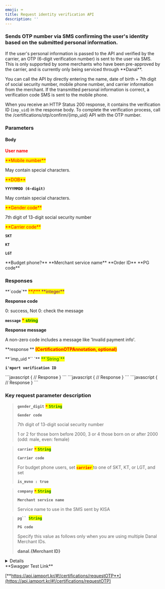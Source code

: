 ```yaml
---
emoji: ⌨
title: Request identity verification API
description: ''
---
```





### Sends OTP number via SMS confirming the user's identity based on the submitted personal information.

<Swagger method="post" path="/certifications/otp/request" baseUrl="https://api.iamport.kr" summary="Sends OTP number confirming user's identity via SMS.">
<SwaggerDescription>
If the user's personal information is passed to the API and verified by the carrier, an OTP (6-digit verification number) is sent to the user via SMS. This is only supported by some merchants who have been pre-approved by the carrier, and is currently only being serviced through **Danal**.

You can call the API by directly entering the name, date of birth + 7th digit of social security number, mobile phone number, and carrier information from the merchant. If the transmitted personal information is correct, a verification code SMS is sent to the mobile phone.

When you receive an HTTP Status 200 response, it contains the verification ID (`imp_uid`) in the response body. To complete the verification process, call the /certifications/otp/confirm/\{imp\_uid} API with the OTP number.

</SwaggerDescription>

### Parameters

#### Body

<SwaggerParameter required="true" name="name" type="String">
<mark style="color:red;">

**User name**

</mark>

</SwaggerParameter>
<SwaggerParameter name="phone" type="String" required="true">
<mark style="color:red;"> **Mobile number** </mark>

May contain special characters.

</SwaggerParameter>
<SwaggerParameter name="birth" type="String" required="true">
<mark style="color:red;">**DOB**</mark>

**`YYYYMMDD (6-digit)`**

May contain special characters.

</SwaggerParameter>
<SwaggerParameter name="gender_digit" type="String" required="true">
<mark style="color:red;">**Gender code**</mark>

7th digit of 13-digit social security number

</SwaggerParameter>
<SwaggerParameter name="carrier" type="String" required="true">
<mark style="color:red;">**Carrier code**</mark>

**`SKT`**

**`KT`**

**`LGT`**

</SwaggerParameter>
<SwaggerParameter name="is_mvno" type="Boolean">
**Budget phone?**

</SwaggerParameter>
<SwaggerParameter name="company" type="String">
**Merchant service name**

</SwaggerParameter>
<SwaggerParameter name="merchant_uid" type="String">
**Order ID**

</SwaggerParameter>
<SwaggerParameter name="pg" type="String">
**PG code**

</SwaggerParameter>


### Responses

<SwaggerResponse status="200: OK" description="Success">
<Tabs>
<Tab title="CertificationOTPResponse">
**`code`** <mark style="color:red;"> **\*** </mark> <mark style="color:purple;"> **integer** </mark>

**Response code**

0: success, Not 0: check the message



**`message`** <mark style="color:red;"> **\*** </mark> <mark style="color:green;"> **string** </mark>

**Response message**

A non-zero code includes a message like 'Invalid payment info'.



**response ** <mark style="color:red;"> **(CertificationOTPAnnotation, optional)** </mark>

</Tab>
</Tabs>

<Tabs>
<Tab title="CertificationOTPAnnotation">
**`imp_uid *`` `** <mark style="color:green;"> **`String`** </mark>

**`i'mport verification ID`**

</Tab>
</Tabs>

</SwaggerResponse>

<SwaggerResponse status="400: Bad Request" description="Missing or invalid parameter error">
```javascript
{
    // Response
}
```

</SwaggerResponse>

<SwaggerResponse status="401: Unauthorized" description="Missing or invalid access token">
```javascript
{
    // Response
}
```

</SwaggerResponse>

<SwaggerResponse status="500: Internal Server Error" description="Danal server error">
```javascript
{
    // Response
}
```

</SwaggerResponse>

</Swagger>

### **Key request parameter description**

> **`gender_digit`** <mark style="color:red;"> **`*`** </mark><mark style="color:green;"> **`String`** </mark>
>
> **`Gender code`**
>
> 7th digit of 13-digit social security number
>
> 1 or 2 for those born before 2000, 3 or 4 those born on or after 2000 (odd: male, even: female)

> **`carrier`** <mark style="color:red;"> **`*`** </mark><mark style="color:green;"> **`String`** </mark>
>
> **`Carrier code`**
>
> For budget phone users, set <mark style="color:red;"> **`carrier`** </mark> to one of SKT, KT, or LGT, and set
>
> **`is_mvno : true`**

> **`company`** <mark style="color:red;"> **`*`** </mark><mark style="color:green;"> **`String`** </mark>
>
> **`Merchant service name`**
>
> Service name to use in the SMS sent by KISA

> **`pg`` `**<mark style="color:green;">**`String`**</mark>
>
> **`PG code`**
>
> Specify this value as follows only when you are using multiple Danal Merchant IDs.
>
> **danal.\{Merchant ID}**

<Details>
<p slot="summary">Response Model Schema</p>

```json
{
  "code": 0,
  "message": "string",
  "response": {
    "imp_uid": "string"
  }
}
```

</Details>

<Hint style="success">
**Swagger Test Link**

[**https://api.iamport.kr/#!/certifications/requestOTP**](https://api.iamport.kr/#!/certifications/requestOTP)

</Hint>
